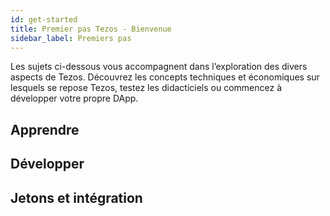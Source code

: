 ```yaml
---
id: get-started
title: Premier pas Tezos - Bienvenue
sidebar_label: Premiers pas
---
```




Les sujets ci-dessous vous accompagnent dans l’exploration des divers aspects de Tezos. Découvrez les concepts techniques et économiques sur lesquels se repose Tezos, testez les didacticiels ou commencez à développer votre propre DApp.

<Wrapper center>

## Apprendre

<CardSection>

<Card
heading="Qu’est-ce que Tezos ?"
link="/fr/docs/learn/what-is-tezos"
icon="../../img/icons/get-started/what-is-tezos.svg"
/>

<Card
heading="Ouvrir un portefeuille"
link="/fr/docs/learn/store-and-use"
icon="../../img/icons/get-started/open-a-wallet.svg" 
iconResize
/>

<Card
heading="Rejoindre le réseau"
link="https://wiki.tezosagora.org/learn/baking"
icon="../../img/icons/get-started/join-the-network.svg" 
/>

</CardSection>

</Wrapper>

<Wrapper center>

## Développer

<CardSection>

<Card
heading="Créer un bac à sable"
link="https://assets.tqtezos.com/docs/setup/1-tezos-client/"
icon="../../img/icons/get-started/sandbox.svg" 
/>

<Card
heading="Contrats intelligents : Ligo"
link="https://tezosacademy.io/"
icon="../../img/icons/get-started/ligo.svg" 
/>

<Card
heading="Contrats intelligents : SmartPy"
link="https://develop.cryptocodeschool.in/tezos/academy/"
icon="../../img/icons/get-started/smartpy.svg" 
/>

<Card
heading="Créer votre première DApp Tezos"
link="https://github.com/claudebarde/svelte-tezos-template"
icon="../../img/icons/get-started/first-tezos-dapp.svg" 
iconResize
/>

</CardSection>

</Wrapper>

<Wrapper center>

## Jetons et intégration

<CardSection>

<Card
heading="Créer un token Tezos"
link="https://assets.tqtezos.com/docs/token-contracts/fa12/1-fa12-intro/"
icon="../../img/icons/get-started/create-token.svg" 
/>

<Card
heading="Intégrer les tez et les tokens"
link="https://assets.tqtezos.com/docs/token-contracts/fa2/1-fa2-smartpy/"
icon="../../img/icons/get-started/integrate-xtz.svg" 
iconResize
/>


</CardSection>

</Wrapper>